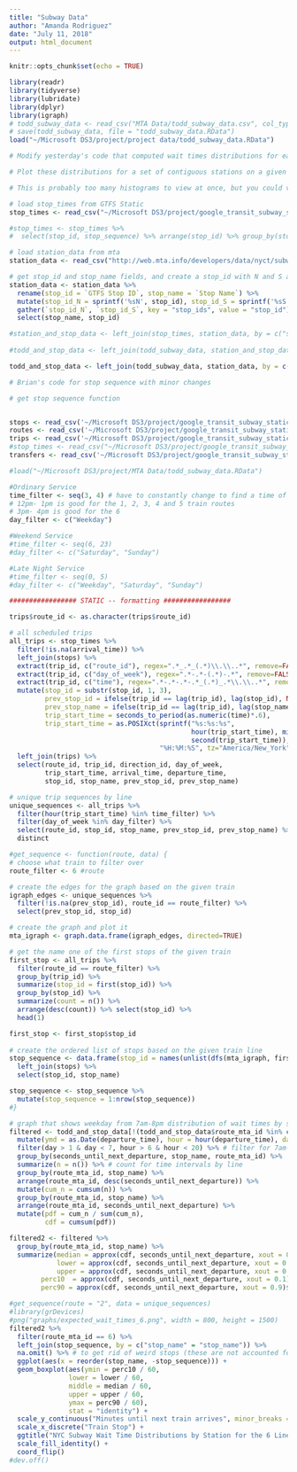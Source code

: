 ```yaml
---
title: "Subway Data"
author: "Amanda Rodriguez"
date: "July 11, 2018"
output: html_document
---
```


```r
knitr::opts_chunk$set(echo = TRUE)
```
```r
library(readr)
library(tidyverse)
library(lubridate)
library(dplyr)
library(igraph)
# todd_subway_data <- read_csv("MTA Data/todd_subway_data.csv", col_types = cols(route_mta_id = col_factor(levels = NULL)))
# save(todd_subway_data, file = "todd_subway_data.RData")
load("~/Microsoft DS3/project/project data/todd_subway_data.RData")
```

```r
# Modify yesterday's code that computed wait times distributions for each line to do the same at the station level (keep 7am - 8pm weekday restriction)

# Plot these distributions for a set of contiguous stations on a given line

# This is probably too many histograms to view at once, but you could visualize some summary statistics across all stations (e.g., with a box or ribbon plot)

# load stop_times from GTFS Static
stop_times <- read_csv("~/Microsoft DS3/project/google_transit_subway_static/stop_times.txt")

#stop_times <- stop_times %>%
#  select(stop_id, stop_sequence) %>% arrange(stop_id) %>% group_by(stop_id, stop_sequence) %>% distinct(stop_id) 

# load station_data from mta
station_data <- read_csv("http://web.mta.info/developers/data/nyct/subway/Stations.csv")

# get stop_id and stop_name fields, and create a stop_id with N and S appended
station_data <- station_data %>% 
  rename(stop_id = `GTFS Stop ID`, stop_name = `Stop Name`) %>%
  mutate(stop_id_N = sprintf('%sN', stop_id), stop_id_S = sprintf('%sS', stop_id)) %>%
  gather(`stop_id_N`, `stop_id_S`, key = "stop_ids", value = "stop_id") %>%
  select(stop_name, stop_id)

#station_and_stop_data <- left_join(stop_times, station_data, by = c("stop_id" = "stop_id"))
 
#todd_and_stop_data <- left_join(todd_subway_data, station_and_stop_data, by = c("stop_mta_id" = "stop_id"))

todd_and_stop_data <- left_join(todd_subway_data, station_data, by = c("stop_mta_id" = "stop_id"))
```

```r
# Brian's code for stop sequence with minor changes

# get stop sequence function


stops <- read_csv('~/Microsoft DS3/project/google_transit_subway_static/stops.txt')
routes <- read_csv('~/Microsoft DS3/project/google_transit_subway_static/routes.txt')
trips <- read_csv('~/Microsoft DS3/project/google_transit_subway_static/trips.txt')
#stop_times <- read_csv("~/Microsoft DS3/project/google_transit_subway_static/stop_times.txt")
transfers <- read_csv('~/Microsoft DS3/project/google_transit_subway_static/transfers.txt')

#load("~/Microsoft DS3/project/MTA Data/todd_subway_data.RData")

#Ordinary Service
time_filter <- seq(3, 4) # have to constantly change to find a time of day that has a full route for a line
# 12pm- 1pm is good for the 1, 2, 3, 4 and 5 train routes
# 3pm- 4pm is good for the 6
day_filter <- c("Weekday")

#Weekend Service
#time_filter <- seq(6, 23)
#day_filter <- c("Saturday", "Sunday")

#Late Night Service
#time_filter <- seq(0, 5)
#day_filter <- c("Weekday", "Saturday", "Sunday")

################# STATIC -- formatting #################

trips$route_id <- as.character(trips$route_id)

# all scheduled trips
all_trips <- stop_times %>%
  filter(!is.na(arrival_time)) %>%
  left_join(stops) %>%
  extract(trip_id, c("route_id"), regex=".*_.*_(.*)\\.\\..*", remove=FALSE) %>%
  extract(trip_id, c("day_of_week"), regex=".*-.*-(.*)-.*", remove=FALSE) %>%
  extract(trip_id, c("time"), regex=".*-.*-.*-.*_(.*)_.*\\.\\..*", remove=FALSE) %>%
  mutate(stop_id = substr(stop_id, 1, 3),
         prev_stop_id = ifelse(trip_id == lag(trip_id), lag(stop_id), NA),
         prev_stop_name = ifelse(trip_id == lag(trip_id), lag(stop_name), NA),
         trip_start_time = seconds_to_period(as.numeric(time)*.6),
         trip_start_time = as.POSIXct(sprintf("%s:%s:%s", 
                                              hour(trip_start_time), minute(trip_start_time), 
                                              second(trip_start_time)), 
                                      "%H:%M:%S", tz="America/New_York")) %>%
  left_join(trips) %>%
  select(route_id, trip_id, direction_id, day_of_week, 
         trip_start_time, arrival_time, departure_time, 
         stop_id, stop_name, prev_stop_id, prev_stop_name)

# unique trip sequences by line
unique_sequences <- all_trips %>%
  filter(hour(trip_start_time) %in% time_filter) %>%
  filter(day_of_week %in% day_filter) %>%
  select(route_id, stop_id, stop_name, prev_stop_id, prev_stop_name) %>%
  distinct 

#get_sequence <- function(route, data) {
# choose what train to filter over
route_filter <- 6 #route

# create the edges for the graph based on the given train
igraph_edges <- unique_sequences %>%
  filter(!is.na(prev_stop_id), route_id == route_filter) %>%
  select(prev_stop_id, stop_id)

# create the graph and plot it
mta_igraph <- graph.data.frame(igraph_edges, directed=TRUE)

# get the name one of the first stops of the given train
first_stop <- all_trips %>% 
  filter(route_id == route_filter) %>% 
  group_by(trip_id) %>% 
  summarize(stop_id = first(stop_id)) %>% 
  group_by(stop_id) %>% 
  summarize(count = n()) %>% 
  arrange(desc(count)) %>% select(stop_id) %>% 
  head(1)

first_stop <- first_stop$stop_id
 
# create the ordered list of stops based on the given train line
stop_sequence <- data.frame(stop_id = names(unlist(dfs(mta_igraph, first_stop)$order))) %>% 
  left_join(stops) %>% 
  select(stop_id, stop_name) 

stop_sequence <- stop_sequence %>% 
  mutate(stop_sequence = 1:nrow(stop_sequence)) 
#}
```

```r
# graph that shows weekday from 7am-8pm distribution of wait times by station for each line
filtered <- todd_and_stop_data[!(todd_and_stop_data$route_mta_id %in% c("GS","SS","FS","H","SI")), ] %>%
  mutate(ymd = as.Date(departure_time), hour = hour(departure_time), day = wday(departure_time)) %>% 
  filter(day > 1 & day < 7, hour > 6 & hour < 20) %>% # filter for 7am-8pm during weekdays
  group_by(seconds_until_next_departure, stop_name, route_mta_id) %>% 
  summarize(n = n()) %>% # count for time intervals by line
  group_by(route_mta_id, stop_name) %>% 
  arrange(route_mta_id, desc(seconds_until_next_departure)) %>% 
  mutate(cum_n = cumsum(n)) %>%
  group_by(route_mta_id, stop_name) %>%
  arrange(route_mta_id, seconds_until_next_departure) %>%
  mutate(pdf = cum_n / sum(cum_n), 
         cdf = cumsum(pdf))

filtered2 <- filtered %>% 
  group_by(route_mta_id, stop_name) %>%
  summarize(median = approx(cdf, seconds_until_next_departure, xout = 0.5)$y, 
            lower = approx(cdf, seconds_until_next_departure, xout = 0.25)$y, 
            upper = approx(cdf, seconds_until_next_departure, xout = 0.75)$y,
        perc10  = approx(cdf, seconds_until_next_departure, xout = 0.1)$y,
        perc90 = approx(cdf, seconds_until_next_departure, xout = 0.9)$y) 

#get_sequence(route = "2", data = unique_sequences)
#library(grDevices)
#png("graphs/expected_wait_times_6.png", width = 800, height = 1500)
filtered2 %>% 
  filter(route_mta_id == 6) %>%  
  left_join(stop_sequence, by = c("stop_name" = "stop_name")) %>% 
  na.omit() %>% # to get rid of weird stops (these are not accounted for in the stop sequence, so it appears as NA after the left_join)
  ggplot(aes(x = reorder(stop_name, -stop_sequence))) + 
  geom_boxplot(aes(ymin = perc10 / 60, 
               lower = lower / 60, 
               middle = median / 60, 
               upper = upper / 60, 
               ymax = perc90 / 60), 
               stat = "identity") +
  scale_y_continuous("Minutes until next train arrives", minor_breaks = NULL) +
  scale_x_discrete("Train Stop") +
  ggtitle("NYC Subway Wait Time Distributions by Station for the 6 Line", "Weekdays 7 AM-8 PM, Jan-May 2018") +
  scale_fill_identity() +
  coord_flip() 
#dev.off()

```


